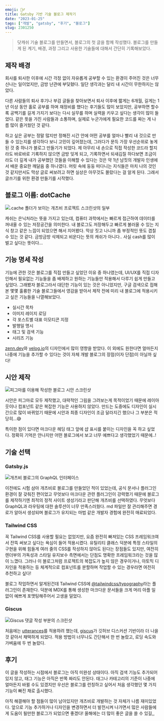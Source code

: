 ```yaml
---
emoji: 🙇‍♂️
title: Gatsby 기반 기술 블로그 제작기
date: "2023-01-25"
tags: ["개발", "gatsby", "후기", "블로그"]
slug: 2301250
---
```


> 닷캐쉬 기술 블로그를 만들면서, 블로그의 첫 글을 함께 작성했다. 블로그를 만들게 된 계기, 배경, 과정 그리고 사용한 기술들에 대해서 간단히 기록해보았다.

## 제작 배경

회사를 퇴사한 이후에 시간 걱정 없이 자유롭게 공부할 수 있는 환경이 주어진 것은 너무 신나는 일이었지만, 금방 난관에 부딪혔다. 일단 생각과는 달리 내 시간이 무한하지는 않았다.

다른 사람들의 퇴사 후기나 부검 글들을 찾아보면서 퇴사 이후에 짧게는 6개월, 길게는 1년 이상 동안 홀로 공부를 하며 재정비를 했다는 후기들도 많이 보았지만, 공부하면 할수록 공백기를 길게 가지기 보다는 다시 실무를 하며 실력을 키우고 싶다는 생각이 많이 들었다. 같은 뜻을 가진 사람들과 소통하며, 실제로 누군가에게 필요한 코드를 짜는 게 나름 많이 즐거웠던 것 같다.

하고 싶은 공부는 정말 많지만 정해진 시간 안에 어떤 공부를 얼마나 빨리 내 것으로 만들 수 있는지를 생각하다 보니 고민이 깊어졌는데, 그러다가 문득 가장 우선순위로 놓게 된 것 중 하나가 블로그 만들기가 되었다. 제 아무리 내 손으로 직접 작성한 코드라 할지라도 바로바로 기록하지 않으면 금방 잊게 되고, 기록하면서 되새김질 하다보면 조금이라도 더 깊게 내가 공부했던 것들을 이해할 수 있다는 것은 약 1년 남짓의 개발자 인생에서 배운 중요한 깨달음 중 하나였다. 머릿 속에 둥둥 떠다니는 지식들은 마치 나의 것인 것 같지만서도 막상 글로 써보려고 하면 실상은 아무것도 몰랐다는 걸 알게 된다. 그래서 글쓰기를 위한 환경 만들기를 시작했다.

## 블로그 이름: dotCache

![.cache 폴더가 보이는 개츠비 프로젝트 스크린샷의 일부](./1.png)

캐쉬는 은닉처라는 뜻을 가지고 있는데, 컴퓨터 과학에서는 빠르게 접근하여 데이터를 꺼내올 수 있는 저장공간을 의미한다. 내 블로그도 저장해두고 빠르게 불러올 수 있는 지식 창고 같은 느낌이 되었으면 해서 지어봤다. 막상 짓고 나니까 좀 부정적인 뜻도 겹칠 수 있는 것 같다. 금방금방 삭제되고 비운다는 뜻의 캐쉬가 아니다.. 사실 cash를 많이 벌고 싶다는 뜻이다...

## 기능 명세 작성

기능에 관한 것은 블로그를 직접 만들고 싶었던 이유 중 하나였는데, UI/UX를 직접 디자인해서 필요없는 기능들을 좀 배제하고 원하는 기능들만 적용해서 다루기 쉽게 만들고 싶었다. 그래봤자 블로그라서 대단한 기능이 있는 것은 아니었지만, 구글 검색으로 접해본 몇몇 훌륭한 기술 블로그들에서 영감을 받아서 제작 전에 미리 내 블로그에 적용시키고 싶은 기능들을 나열해보았다.

- 실시간 목차
- 이미지 레이지 로딩
- 각 포스트별 대표 이모티콘 지정
- 발행일 명시
- 태그 및 검색 기능
- 시리즈 기능

[zenn.dev](https://zenn.dev)와 [velog.io](https://velog.io)의 디자인에서 많이 영향을 받았다. 이 외에도 원한다면 얼마든지 나중에 기능을 추가할 수 있다는 것이 자체 개발 블로그의 장점(이자 단점)이 아닐까 싶다!

## 시안 제작

![피그마를 이용해 작성한 블로그 시안 스크린샷](./2.png)

시안은 피그마로 모두 제작했고, 대략적인 그림을 그려보는게 목적이었기 때문에 레이아웃이나 컴포넌트 같은 복잡한 기능은 사용하지 않았다. 만드는 도중에도 디자인이 실시간으로 많이 바뀌었기 때문에 시안과 최종 디자인이 조금 달라지긴 했으나 그 부분은 적당히...😅

특이한 점이 있다면 마크다운 헤딩 태그 앞에 샵 표시를 붙이는 디자인을 꼭 하고 싶었다. 정확히 기억은 안나지만 어떤 블로그에서 보고 너무 예쁘다고 생각했었기 때문에..!

## 기술 선택

### Gatsby.js

![개츠비 블로그의 GraphQL 인터페이스](./3.png)

이전에도 시험 삼아 개츠비로 블로그를 만들었던 적이 있었는데, 공식 문서나 플러그인 환경이 잘 갖춰진 편이었고 무엇보다 마크다운 관련 플러그인이 강력했기 때문에 블로그를 제작하기엔 최적의 정적 사이트 생성기라고 판단해 개츠비를 선택하였다. 무엇보다 GraphQL과 라우팅에 대한 솔루션이 너무 만족스러웠다. md 파일만 잘 관리해주면 경로가 알아서 생성되며 블로그가 유지되는 마법 같은 개발자 경험에 완전히 매료되었다.

### Tailwind CSS

꼭 Tailwind CSS를 사용할 필요는 없었지만, 요즘 완전히 빠져있는 CSS 프레임워크여서 잔뜩 써보고 싶다는 욕심이 들어 적용시켰다. 유틸리티 클래스 덕분에 특정 스타일의 구현을 위해 힘들게 여러 줄의 CSS를 작성하지 않아도 된다는 장점들도 있지만, 여전히 렌더부의 가독성과 스타일 유지보수 측면에서는 단점도 명확한 프레임워크라는 것을 많이 느꼈다. 그러나 이 블로그처럼 프로젝트의 복잡도가 높지 않은 경우이거나, 아토믹 디자인을 적용하는 등 체계적으로 컴포넌트를 분할하며 작업할 수 있는 경우라면 여전히 추천하고 싶다!

블로그 작업하면서 알게된건데 Tailwind CSS에 [@tailwindcss/typography](https://tailwindcss.com/docs/typography-plugin)라는 플러그인이 존재한다. 덕분에 MDX를 통해 생성한 마크다운 문서들을 크게 머리 아플 일 없이 예쁘게 포맷팅해주어서 고생을 덜었다.

### Giscus

![Giscus 댓글 작성 부분의 스크린샷](./4.png)

처음에는 [utterances](https://utteranc.es/)를 적용하려 했는데, [giscus](https://giscus.app/ko)가 깃허브 디스커션 기반이라 더 나을 것 같아서 채택하게 되었다. 적용 방법이 너무나도 간단해서 한 번 놀랐고, 로딩 속도와 가벼움에 두 번 놀랐다.

## 후기

이 글을 작성하는 시점에서 블로그는 아직 미완성 상태이다. 아직 검색 기능도 추가되어 있지 않고, 태그 기능은 아직은 반쪽 짜리도 안된다. 태그나 카테고리의 기준이 나중에 얼마든지 바뀔 수도 있겠지만 우선은 블로그를 런칭하고 싶어서 처음 생각했던 몇 가지 기능이 빠진 채로 출시했다.

아직 해결해야 할 점들이 많이 남아있지만 개츠비로 개발하는 것 자체가 나름 재미있었다. 앞으로 기능 추가하거나 디자인을 변경하면서 더 발전시켜 나가면서 많은 사람들에게 도움이 될만한 블로그가 되었으면 좋겠다! 올해에는 더 많이 좋은 글을 쓸 수 있길,,
